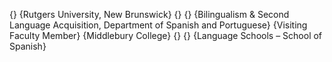 
\section{Appointments}

\cventry{2016 -- Present}
        {\mytitle}
        {Rutgers University, New Brunswick}
        {}
        {}
        {Bilingualism \& Second Language Acquisition, 
        Department of Spanish and Portuguese}
\cventry{2013 -- Present}
        {Visiting Faculty Member}
        {Middlebury College}
        {}
        {}
        {Language Schools -- School of Spanish}
<!-- \cventry{2010 -- 2016} -->
<!--         {Graduate Associate} -->
<!--         {University of Arizona} -->
<!--         {} -->
<!--         {} -->
<!--         {Teaching -- Department of Spanish and Portuguese \\ -->
<!--         Instructional Technology -- College of Humanities Instructional -->
<!--         Computing} -->



